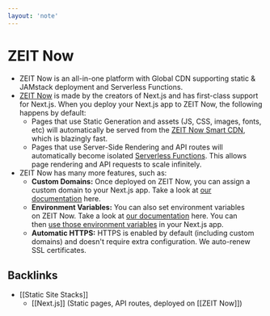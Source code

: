 ```yaml
---
layout: 'note'
---
```


# ZEIT Now

- ZEIT Now is an all-in-one platform with Global CDN supporting static & JAMstack deployment and Serverless Functions.
- [ZEIT Now](https://zeit.co/) is made by the creators of Next.js and has first-class support for Next.js. When you deploy your Next.js app to ZEIT Now, the following happens by default:
  - Pages that use Static Generation and assets (JS, CSS, images, fonts, etc) will automatically be served from the [ZEIT Now Smart CDN](https://zeit.co/smart-cdn), which is blazingly fast.
  - Pages that use Server-Side Rendering and API routes will automatically become isolated [Serverless Functions](https://zeit.co/docs/v2/serverless-functions/introduction). This allows page rendering and API requests to scale infinitely.
- ​ZEIT Now has many more features, such as:
  - **Custom Domains:** Once deployed on ZEIT Now, you can assign a custom domain to your Next.js app. Take a look at [our documentation](https://zeit.co/docs/v2/custom-domains) here.
  - **Environment Variables:** You can also set environment variables on ZEIT Now. Take a look at [our documentation](https://zeit.co/docs/v2/build-step#environment-variables) here. You can then [use those environment variables](https://nextjs.org/docs/api-reference/next.config.js/environment-variables) in your Next.js app.
  - **Automatic HTTPS:** HTTPS is enabled by default (including custom domains) and doesn't require extra configuration. We auto-renew SSL certificates.

## Backlinks

- [[Static Site Stacks]]
  - [[Next.js]] (Static pages, API routes, deployed on [[ZEIT Now]])
